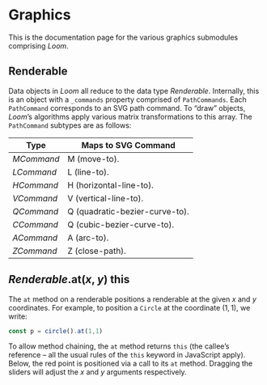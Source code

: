 
# Graphics
This is the documentation page for the various graphics submodules comprising _Loom_.

## Renderable
Data objects in _Loom_ all reduce to the data type _Renderable_. Internally, this is an object with a `_commands` property comprised of `PathCommands`. Each `PathCommand` corresponds to an SVG path command. To “draw” objects, _Loom_’s algorithms apply various matrix transformations to this array. The `PathCommand` subtypes are as follows:


| Type       | Maps to SVG Command            |
| ---------- | ------------------------------ |
| _MCommand_ | M (move-to).                   |
| _LCommand_ | L (line-to).                   |
| _HCommand_ | H (horizontal-line-to).        |
| _VCommand_ | V (vertical-line-to).          |
| _QCommand_ | Q (quadratic-bezier-curve-to). |
| _CCommand_ | Q (cubic-bezier-curve-to).     |
| _ACommand_ | A (arc-to).                    |
| _ZCommand_ | Z (close-path).                |


## _Renderable_.at(_x_, _y_) __this__
The `at` method on a renderable positions a renderable at the given ${x}$ and ${y}$ coordinates. For example, to position a `Circle` at the coordinate ${(1,1),}$ we write:

~~~ts
const p = circle().at(1,1)
~~~


To allow method chaining, the `at` method returns `this` (the callee’s reference – all the usual rules of the `this` keyword in JavaScript apply). Below, the red point is positioned via a call to its `at` method. Dragging the sliders will adjust the ${x}$ and ${y}$ arguments respectively.

<M1/>

